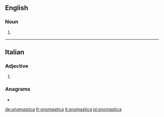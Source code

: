 ==English==

===Noun===
{{head|en|plural}}

# {{plural of|onomasticon|lang=en}}

----

==Italian==

===Adjective===
{{head|it|adjective form|g=f}}

# {{feminine of|onomastico|lang=it}}

===Anagrams===
* {{l|it|anatocismo}}

[[de:onomastica]]
[[fr:onomastica]]
[[it:onomastica]]
[[pl:onomastica]]